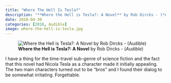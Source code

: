 ```yaml
---
title: "Where The Hell Is Tesla?"
description: "**Where the Hell is Tesla?: A Novel** by Rob Dircks - (*Audible*)"
date: 2018-04-30
categories: [2018, Audible]
image: where-the-hell-is-tesla.jpg
---
```

![**Where the Hell is Tesla?: A Novel** by Rob Dircks - (*Audible*)](where-the-hell-is-tesla.jpg){fig-align="left"}

I have a thing for the time-travel sub-genre of science fiction and the fact that this novel had Nicola Tesla as a character made it initially appealing. The two main characters turned out to be "bros" and I found their dialog to be somewhat irritating. Forgettable. 